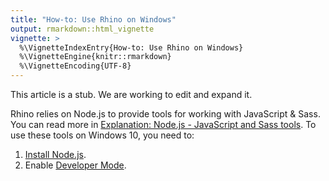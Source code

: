 ```yaml
---
title: "How-to: Use Rhino on Windows"
output: rmarkdown::html_vignette
vignette: >
  %\VignetteIndexEntry{How-to: Use Rhino on Windows}
  %\VignetteEngine{knitr::rmarkdown}
  %\VignetteEncoding{UTF-8}
---
```


<p class="alert alert-warning">
  This article is a stub. We are working to edit and expand it.
</p>

Rhino relies on Node.js to provide tools for working with JavaScript & Sass.
You can read more in [Explanation: Node.js - JavaScript and Sass tools](https://appsilon.github.io/rhino/articles/explanation/node-js-javascript-and-sass-tools.html).
To use these tools on Windows 10, you need to:

1. [Install Node.js](https://go.appsilon.com/rhino-system-dependencies).
1. Enable [Developer Mode](https://docs.microsoft.com/en-us/windows/apps/get-started/enable-your-device-for-development#active-developer-mode).
